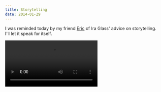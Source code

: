 ```yaml
---
title: Storytelling
date: 2014-01-29
---
```


I was reminded today by my friend [Eric](http://twitter.com/akaoka) of Ira Glass' advice on storytelling. I'll let it speak for itself.

<Video src="//player.vimeo.com/video/24715531?wmode=opaque&amp;api=1" />

I've launched a few projects, many recently, and Ira Glass' advice really speaks to me.

I rely on the open source community for a lot of what makes my projects good: by exposing my ideas to others, they become better ideas. People attribute that to me, but I'm telling you I'd be nowhere if it weren't for the people around me.

Coincidentally, I'm launching a thing soon. Yeah, I'm nervous, but I'm confident it'll work out in the end.
